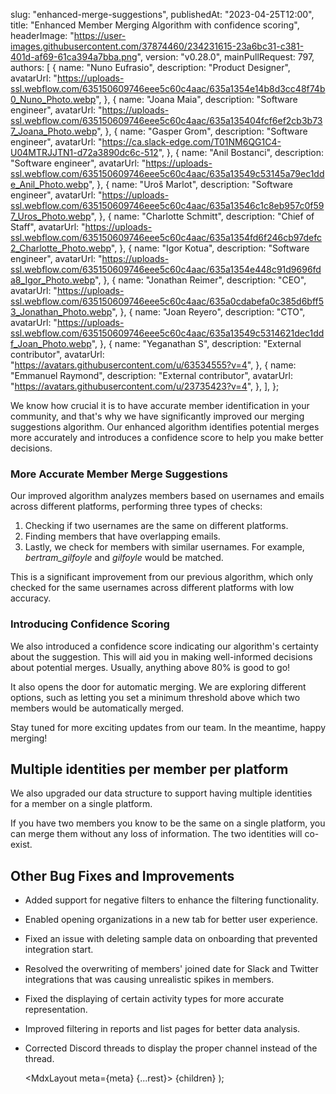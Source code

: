 
  slug: "enhanced-merge-suggestions",
  publishedAt: "2023-04-25T12:00",
  title: "Enhanced Member Merging Algorithm with confidence scoring",
  headerImage:
    "https://user-images.githubusercontent.com/37874460/234231615-23a6bc31-c381-401d-af69-61ca394a7bba.png",
  version: "v0.28.0",
  mainPullRequest: 797,
  authors: [
    {
      name: "Nuno Eufrasio",
      description: "Product Designer",
      avatarUrl:
        "https://uploads-ssl.webflow.com/635150609746eee5c60c4aac/635a1354e14b8d3cc48f74b0_Nuno_Photo.webp",
    },
    {
      name: "Joana Maia",
      description: "Software engineer",
      avatarUrl:
        "https://uploads-ssl.webflow.com/635150609746eee5c60c4aac/635a135404fcf6ef2cb3b737_Joana_Photo.webp",
    },
    {
      name: "Gasper Grom",
      description: "Software engineer",
      avatarUrl: "https://ca.slack-edge.com/T01NM6QG1C4-U04MTRJJTN1-d72a3890dc6c-512",
    },
    {
      name: "Anil Bostanci",
      description: "Software engineer",
      avatarUrl:
        "https://uploads-ssl.webflow.com/635150609746eee5c60c4aac/635a13549c53145a79ec1dde_Anil_Photo.webp",
    },
    {
      name: "Uroš Marlot",
      description: "Software engineer",
      avatarUrl:
        "https://uploads-ssl.webflow.com/635150609746eee5c60c4aac/635a13546c1c8eb957c0f597_Uros_Photo.webp",
    },
    {
      name: "Charlotte Schmitt",
      description: "Chief of Staff",
      avatarUrl:
        "https://uploads-ssl.webflow.com/635150609746eee5c60c4aac/635a1354fd6f246cb97defc2_Charlotte_Photo.webp",
    },
    {
      name: "Igor Kotua",
      description: "Software engineer",
      avatarUrl:
        "https://uploads-ssl.webflow.com/635150609746eee5c60c4aac/635a1354e448c91d9696fda8_Igor_Photo.webp",
    },
    {
      name: "Jonathan Reimer",
      description: "CEO",
      avatarUrl:
        "https://uploads-ssl.webflow.com/635150609746eee5c60c4aac/635a0cdabefa0c385d6bff53_Jonathan_Photo.webp",
    },
    {
      name: "Joan Reyero",
      description: "CTO",
      avatarUrl:
        "https://uploads-ssl.webflow.com/635150609746eee5c60c4aac/635a13549c5314621dec1ddf_Joan_Photo.webp",
    },
    {
      name: "Yeganathan S",
      description: "External contributor",
      avatarUrl: "https://avatars.githubusercontent.com/u/63534555?v=4",
    },
    {
      name: "Emmanuel Raymond",
      description: "External contributor",
      avatarUrl: "https://avatars.githubusercontent.com/u/23735423?v=4",
    },
  ],
};

We know how crucial it is to have accurate member identification in your community,
and that's why we have significantly improved our merging suggestions algorithm.
Our enhanced algorithm identifies potential merges more accurately and introduces a confidence score to help you make better decisions.

### More Accurate Member Merge Suggestions

Our improved algorithm analyzes members based on usernames and emails across different platforms, performing three types of checks:

1. Checking if two usernames are the same on different platforms.
2. Finding members that have overlapping emails.
3. Lastly, we check for members with similar usernames. For example, _bertram_gilfoyle_ and _gilfoyle_ would be matched.

This is a significant improvement from our previous algorithm,
which only checked for the same usernames across different platforms with low accuracy.

### Introducing Confidence Scoring

We also introduced a confidence score indicating our algorithm's certainty about the suggestion. This will aid you in making well-informed decisions about potential merges. Usually, anything above 80% is good to go!

It also opens the door for automatic merging. We are exploring different options, such as letting you set a minimum threshold above which two members would be automatically merged.

Stay tuned for more exciting updates from our team. In the meantime, happy merging!

## Multiple identities per member per platform

We also upgraded our data structure to support having multiple identities for a member on a single platform.

<CenteredImage
  src="https://user-images.githubusercontent.com/37874460/234231633-23b816ac-9adc-4157-802a-67e1564ee68a.png"
  maxWidth="100%"
/>

If you have two members you know to be the same on a single platform, you can merge them without any loss of information. The two identities will co-exist.

## Other Bug Fixes and Improvements

- Added support for negative filters to enhance the filtering functionality. <PullRequest number="720"/>
- Enabled opening organizations in a new tab for better user experience. <PullRequest number="725"/>
- Fixed an issue with deleting sample data on onboarding that prevented integration start. <PullRequest number="733"/>
- Resolved the overwriting of members' joined date for Slack and Twitter integrations that was causing unrealistic spikes in members. <PullRequest number="729"/>
- Fixed the displaying of certain activity types for more accurate representation. <PullRequest number="731"/>
- Improved filtering in reports and list pages for better data analysis. <PullRequest number="730"/>
- Corrected Discord threads to display the proper channel instead of the thread. <PullRequest number="726"/>

  <MdxLayout meta={meta} {...rest}>
    {children}
  </MdxLayout>
);
